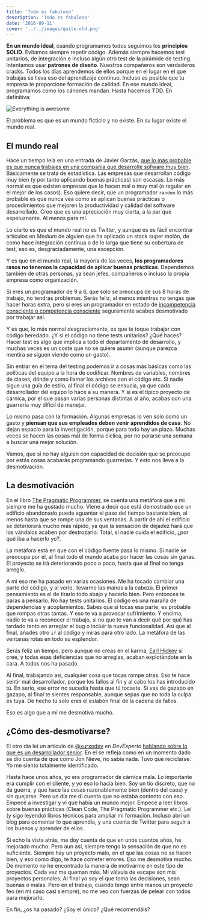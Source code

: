 ```yaml
---
title: 'Todo es fabuloso'
description: 'Todo es fabuloso'
date: '2016-09-11'
cover: '../../images/quite-old.png'
---
```


**En un mundo ideal**, cuando programamos todos seguimos los **principios SOLID**. Evitamos siempre repetir código. Además siempre hacemos test unitarios, de integración e incluso algún otro test de la pirámide de testing. Intentamos usar **patrones de diseño**. Nuestros compañeros son verdaderos cracks. Todos los días aprendemos de ellos porque en el lugar en el que trabajas se lleva eso del aprendizaje continuo. Incluso es posible que tu empresa te proporcione formación de calidad. En ese mundo ideal, programamos como los cánones mandan. Hasta hacemos TDD. En definitiva:

![Everything is awesome](/img/posts/2016/everything-is-awesome.jpg)
 
El problema es que es un mundo ficticio y no existe. En su lugar existe el mundo real.


## El mundo real
 
Hace un tiempo leía en una entrada de Javier Garzás, [que lo más probable es que nunca trabajes en una compañía que desarrolle sofware muy bien](http://www.javiergarzas.com/2015/03/lo-mas-probable-es-que-nunca-trabajes-en-una-organizacion-que-haga-software-muy-bien.html). Básicamente se trata de estadística. Las empresas que desarrollan código muy bien (y por tanto aplicando buenas prácticas) son escasas. Lo más normal es que existan empresas que lo hacen mal o muy mal (o regular en el mejor de los casos). Eso quiere decir, que un programador `random` lo más probable es que nunca vea como se aplican buenas prácticas o procedimientos que mejoren la productividad y calidad del software desarrollado. Creo que es una apreciación muy cierta, a la par que espeluznante. Al menos para mí.

Lo cierto es que el mundo real no es Twitter, y aunque es es fácil encontrar artículos en *Medium* de alguien que ha aplicado un stack super molón, de como hace integración continua o de lo larga que tiene su cobertura de test, eso es, desgraciadamente, una excepción.

Y es que en el mundo real, la mayoría de las veces, **los programadores rasos no tenemos la capacidad de aplicar buenas prácticas**. Dependemos también de otras personas, ya sean jefes, compañeros o incluso la propia empresa como organización. 

Si eres un programador de 9 a 6, que solo se preocupa de sus 8 horas de trabajo, no tendrás problemas. Serás feliz, al menos mientras no tengas que hacer horas extra, pero si eres un programador en estado de [incompetencia consciente o competencia consciente](http://blog.koalite.com/2016/02/se-consciente-de-lo-que-sabes-y-de-lo-que-no) seguramente acabes desmotivado por trabajar así. 

Y es que, lo más normal desgraciamente, es que te toque trabajar con código heredado. ¿Y si el código no tiene tests unitarios? ¿Qué haces? Hacer test es algo que implica a todo el departamento de desarrollo, y muchas veces es un coste que no se quiere asumir (aunque parezca mentira se siguen viendo como un gasto).

Sin entrar en el tema del testing podemos ir a cosas más básicas como las políticas del equipo a la hora de codificar. Nombres de variables, nombres de clases,  dónde y como llamar los archivos con el código etc. Si nadie sigue una guía de estilo, al final el código se ensucia, ya que cada desarrollador del equipo lo hace a su manera. Y si es el típico proyecto de cárnica, por el que pasan varias personas distintas al año, acabas con una guarrería muy difícil de manejar.

Lo mismo pasa con la formación.  Algunas empresas lo ven solo como un gasto y **piensan que sus empleados deben venir aprendidos de casa**. No dejan espacio para la investigación, porque para todo hay un plazo. Muchas veces se hacen las cosas mal de forma cíclica, por no pararse una semana a buscar una mejor solución.

Vamos, que si no hay alguien con capacidad de decisión que se preocupe por estás cosas acabarás programando guarrerías. Y esto nos lleva a la desmotivación.

## La desmotivación

En el libro [The  Pragmatic Programmer](https://www.amazon.com/Pragmatic-Programmer-Journeyman-Master/dp/020161622X), se cuenta  una metáfora que a mi siempre me ha gustado mucho. Viene a decir que está demostrado que un edificio abandonado puede aguantar el paso del tiempo bastante bien, al menos hasta que se rompe una de sus ventanas.  A partir de ahí el edificio se deteriorará mucho más rápido, ya que la sensación de dejadez hará que los vándalos acaben por destrozarlo. Total, si nadie cuida el edificio, ¿por qué iba a hacerlo yo?.

La metáfora está en que con el código fuente pasa lo mismo. Si nadie se preocupa por él, al final todo el mundo acaba por hacer las cosas sin ganas. El proyecto se irá deteriorando poco a poco, hasta que al final no tenga arreglo. 

A mí eso me ha pasado en varias ocasiones. Me ha tocado cambiar una parte del código, y al verlo, llevarme las manos a la cabeza. El primer pensamiento es el de tirarlo todo abajo y hacerlo bien. Pero entonces te paras a pensarlo. No hay tests unitarios. El código es una maraña de dependencias y acoplamientos. Sabes que si tocas esa parte, es probable que rompas otras tantas. Y eso te va a provocar sufrimiento. Y encima, nadie te va a reconocer el trabajo, si no que te van a decir qué por qué has tardado tanto en arreglar el bug o incluir la nueva funcionalidad. Así que al final, añades otro `if` al código y miras para otro lado. La metáfora de las ventanas rotas en todo su esplendor.

Serás feliz un tiempo, pero aunque no creas en el karma, [Earl Hickey](https://es.wikipedia.org/wiki/Earl_Hickey) sí cree, y todas esas deficiencias que no arreglas, acaban explotándote en la cara. A todos nos ha pasado. 

Al final, trabajando así, cualquier cosa que tocas rompe otras. Eso te hace sentir mal desarrollador, porque los fallos al fin y al cabo los has introducido tú. En serio, ese error no sucedía hasta que tú tocaste. Si vas de gazapo en gazapo, al final te sientes responsable, aunque sepas que no toda la culpa es tuya. De hecho tú solo eres el eslabón final de la cadena de fallos.

Eso es algo que a mí me desmotiva mucho. 

## ¿Cómo des-desmotivarse?

El otro día leí un artículo de [@xurxodev](https://twitter.com/xurxodev) en *DevExperto* [hablando sobre lo que es un desarrollador senior](https://devexperto.com/senior-developer/). En el se refleja como en un momento dado se dio cuenta de que como Jon Nieve, no sabía nada. Tuvo que reciclarse. Yo me siento totalmente identificado.

Hasta hace unos años, yo era programador de cárnica mala. Lo importante era cumplir con el cliente, y yo eso lo hacía bien. Soy un tío discreto, que no da guerra, y que hace las cosas razonablemente bien (dentro del caos) y sin quejarse. Pero un día me di cuenta que no estaba contento con eso. Empecé a investigar y vi que había un mundo mejor. Empecé a leer libros sobre buenas prácticas (Clean Code, The Pragmatic Programmer etc.). Leí (y sigo leyendo) libros técnicos para ampliar mi formación. Incluso abrí un blog para comentar lo que aprendía, y una cuenta de Twitter para seguir a los buenos y aprender de ellos.  

Si echo la vista atrás, me doy cuenta de que en unos cuantos años, he mejorado mucho. Pero aun así, siempre tengo la sensación de que no es suficiente. Siempre hay un proyecto malo, en el que las cosas no se hacen bien, y eso como digo, te hace cometer errores. Eso me desmotiva mucho. De momento no he encontrado la manera de motivarme en este tipo de proyectos. Cada vez me queman más. Mi válvula de escape son mis proyectos personales. Al final yo soy el que toma las decisiones, sean buenas o malas. Pero en el trabajo, cuando tengo entre manos un proyecto feo (en mi caso casi siempre), no me veo con fuerzas de pelear con todos para mejorarlo.

En fin, ¿os ha pasado? ¿Soy el único? ¿Qué recomendáis?